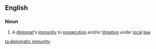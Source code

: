 ==English==
===Noun===
{{en-noun|-|sg=[[diplomatic]] [[immunity]]}}
#A [[diplomat]]'s [[immunity]] to [[prosecution]] and/or [[litigation]] under [[local]] [[law]].

[[ta:diplomatic immunity]]